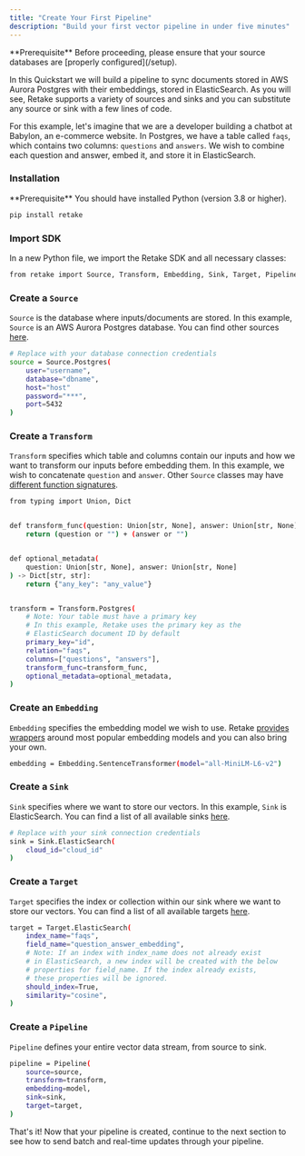 ```yaml
---
title: "Create Your First Pipeline"
description: "Build your first vector pipeline in under five minutes"
---
```


<Info>
  **Prerequisite** Before proceeding, please ensure that your source databases
  are [properly configured](/setup).
</Info>

In this Quickstart we will build a pipeline to sync documents stored in AWS Aurora Postgres with their embeddings,
stored in ElasticSearch. As you will see, Retake supports a variety of sources and sinks and
you can substitute any source or sink with a few lines of code.

For this example, let's imagine that we are a developer building a chatbot at Babylon, an e-commerce website. In Postgres, we have a table called
`faqs`, which contains two columns: `questions` and `answers`. We wish to combine each question and answer, embed it, and store it in ElasticSearch.

### Installation

<Info>
  **Prerequisite** You should have installed Python (version 3.8 or higher).
</Info>

<CodeGroup>

```bash terminal
pip install retake
```

</CodeGroup>

### Import SDK

In a new Python file, we import the Retake SDK and all necessary classes:

```bash main.py
from retake import Source, Transform, Embedding, Sink, Target, Pipeline
```

### Create a `Source`

`Source` is the database where inputs/documents are stored.
In this example, `Source` is an AWS Aurora Postgres database. You can find
other sources [here](/concepts/source).

```bash main.py
# Replace with your database connection credentials
source = Source.Postgres(
    user="username",
    database="dbname",
    host="host"
    password="***",
    port=5432
)
```

### Create a `Transform`

`Transform` specifies which table and columns contain our inputs and how we want to transform our inputs before embedding them.
In this example, we wish to concatenate `question` and `answer`. Other `Source` classes may have [different function signatures](/concepts/transform).

```bash main.py
from typing import Union, Dict


def transform_func(question: Union[str, None], answer: Union[str, None]) -> str:
    return (question or "") + (answer or "")


def optional_metadata(
    question: Union[str, None], answer: Union[str, None]
) -> Dict[str, str]:
    return {"any_key": "any_value"}


transform = Transform.Postgres(
    # Note: Your table must have a primary key
    # In this example, Retake uses the primary key as the
    # ElasticSearch document ID by default
    primary_key="id",
    relation="faqs",
    columns=["questions", "answers"],
    transform_func=transform_func,
    optional_metadata=optional_metadata,
)
```

### Create an `Embedding`

`Embedding` specifies the embedding model we wish to use. Retake [provides wrappers](/concepts/embedding) around most popular embedding models
and you can also bring your own.

```bash main.py
embedding = Embedding.SentenceTransformer(model="all-MiniLM-L6-v2")
```

### Create a `Sink`

`Sink` specifies where we want to store our vectors. In this example, `Sink` is ElasticSearch. You can find
a list of all available sinks [here](/concepts/sink).

```bash main.py
# Replace with your sink connection credentials
sink = Sink.ElasticSearch(
    cloud_id="cloud_id"
)
```

### Create a `Target`

`Target` specifies the index or collection within our sink where we want to store our vectors. You can find
a list of all available targets [here](/concepts/target).

```bash main.py
target = Target.ElasticSearch(
    index_name="faqs",
    field_name="question_answer_embedding",
    # Note: If an index with index_name does not already exist
    # in ElasticSearch, a new index will be created with the below
    # properties for field_name. If the index already exists,
    # these properties will be ignored.
    should_index=True,
    similarity="cosine",
)
```

### Create a `Pipeline`

`Pipeline` defines your entire vector data stream, from source to sink.

```bash main.py
pipeline = Pipeline(
    source=source,
    transform=transform,
    embedding=model,
    sink=sink,
    target=target,
)
```

That's it! Now that your pipeline is created, continue to the next section to see how to send batch and
real-time updates through your pipeline.
